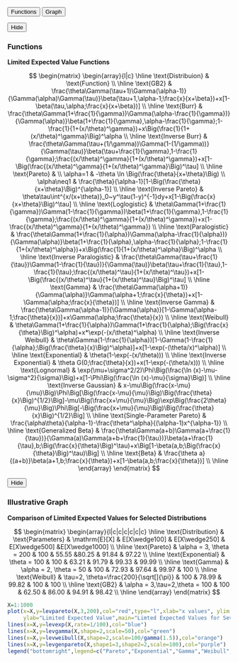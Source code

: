 <!-- ## Limited Expected Values -->


<div class="tab">
  <button class="tablinks" onclick="openTab(event, 'levA')">Functions</button>
  <button class="tablinks" onclick="openTab(event, 'levB')">Graph</button>
</div>


<div id="levA" class="tabcontent">
  <span onclick="this.parentElement.style.display='none'" class="topright"><button>Hide</button></span>
  <h3>Functions</h3>
  <p>

**Limited Expected Value Functions**

$$
\begin{matrix}
\begin{array}{l|c}
\hline
  \text{Distribuion} & \text{Function} \\
\hline
  \text{GB2} & 
  \frac{\theta\Gamma(\tau+1)\Gamma(\alpha-1)}{\Gamma(\alpha)\Gamma(\tau)}\beta(\tau+1,\alpha-1;\frac{x}{x+\beta})+x[1-\beta(\tau,\alpha;\frac{x}{x+\beta})] \\
\hline
  \text{Burr} & \frac{\theta\Gamma(1+\frac{1}{\gamma})\Gamma(\alpha-\frac{1}{\gamma})}{\Gamma(\alpha)}\beta(1+\frac{1}{\gamma},\alpha-\frac{1}{\gamma};1-\frac{1}{1+(x/\theta)^\gamma})+x\Big(\frac{1}{1+(x/\theta)^\gamma}\Big)^\alpha \\
\hline
  \text{Inverse Burr} & \frac{\theta\Gamma(\tau+(1/\gamma))\Gamma(1-(1/\gamma))}{\Gamma(\tau)}\beta(\tau+\frac{1}{\gamma},1-\frac{1}{\gamma};\frac{(x/\theta)^\gamma}{1+(x/\theta)^\gamma})+x[1-\Big(\frac{(x/\theta)^\gamma}{1+(x/\theta)^\gamma}\Big)^\tau] \\
\hline
  \text{Pareto} & \\
  \alpha=1 & -\theta \ln \Big(\frac{\theta}{x+\theta}\Big) \\
  \alpha\neq1 & \frac{\theta}{\alpha-1}[1-\Big(\frac{\theta}{x+\theta}\Big)^{\alpha-1}] \\
\hline
  \text{Inverse Pareto} & \theta\tau\int^{x/(x+\theta)}_0~y^\tau(1-y)^{-1}dy+x[1-\Big(\frac{x}{x+\theta}\Big)^\tau] \\
\hline
  \text{Loglogistic} & \theta\Gamma(1+\frac{1}{\gamma})\Gamma(1-\frac{1}{\gamma})\beta(1+\frac{1}{\gamma},1-\frac{1}{\gamma};\frac{(x/\theta)^\gamma}{1+(x/\theta)^\gamma})+x(1-\frac{(x/\theta)^\gamma}{1+(x/\theta)^\gamma})  \\
\hline
  \text{Paralogistic} & \frac{\theta\Gamma(1+\frac{1}{\alpha})\Gamma(\alpha-\frac{1}{\alpha})}{\Gamma(\alpha)}\beta(1+\frac{1}{\alpha},\alpha-\frac{1}{\alpha};1-\frac{1}{1+(x/\theta)^\alpha})+x\Big(\frac{1}{1+(x/\theta)^\alpha}\Big)^\alpha \\
\hline
  \text{Inverse Paralogistic} & \frac{\theta\Gamma(\tau+\frac{1}{\tau})\Gamma(1-\frac{1}{\tau})}{\Gamma(\tau)}\beta(\tau+\frac{1}{\tau},1-\frac{1}{\tau};\frac{(x/\theta)^\tau}{1+(x/\theta)^\tau})+x[1-\Big(\frac{(x/\theta)^\tau}{1+(x/\theta)^\tau}\Big)^\tau] \\
\hline
  \text{Gamma} & \frac{\theta\Gamma(\alpha+1)}{\Gamma(\alpha)}\Gamma(\alpha+1;\frac{x}{\theta})+x[1-\Gamma(\alpha;\frac{x}{\theta})] \\
\hline
  \text{Inverse Gamma} & \frac{\theta\Gamma(\alpha-1)}{\Gamma(\alpha)}[1-\Gamma(\alpha-1;\frac{\theta}{x})]+x\Gamma(\alpha;\frac{\theta}{x}) \\
\hline
  \text{Weibull} & \theta\Gamma(1+\frac{1}{\alpha})\Gamma(1+\frac{1}{\alpha};\Big(\frac{x}{\theta}\Big)^\alpha)+x*\exp(-(x/\theta)^\alpha) \\
\hline
  \text{Inverse Weibull} & \theta\Gamma(1-\frac{1}{\alpha})[1-\Gamma(1-\frac{1}{\alpha};\Big(\frac{\theta}{x}\Big)^\alpha)]+x[1-\exp(-(\theta/x)^\alpha)] \\
\hline
  \text{Exponential} & \theta(1-\exp(-(x/\theta))) \\
\hline
  \text{Inverse Exponential} & \theta G(0;\frac{\theta}{x})+x(1-\exp(-(\theta/x))) \\
\hline
  \text{Lognormal} & \exp(\mu+\sigma^2/2)\Phi\Big(\frac{\ln (x)-\mu-\sigma^2}{\sigma}\Big)+x[1-\Phi\Big(\frac{\ln (x)-\mu}{\sigma}\Big)] \\
\hline
  \text{Inverse Gaussian} & x-\mu\Big(\frac{x-\mu}{\mu}\Big)\Phi\Big[\Big(\frac{x-\mu}{\mu}\Big)\Big(\frac{\theta}{x}\Big)^{1/2}\Big]-\mu\Big(\frac{x+\mu}{\mu}\Big)\exp\Big(\frac{2\theta}{\mu}\Big)\Phi\Big[-\Big(\frac{x+\mu}{\mu}\Big)\Big(\frac{\theta}{x}\Big)^{1/2}\Big] \\
\hline
  \text{Single-Parameter Pareto} & \frac{\alpha\theta}{\alpha-1}-\frac{\theta^\alpha}{(\alpha-1)x^{\alpha-1}} \\
\hline
  \text{Generalized Beta} & \frac{\theta\Gamma(a+b)\Gamma(a+\frac{1}{\tau})}{\Gamma(a)\Gamma(a+b+\frac{1}{\tau})}\beta(a+\frac{1}{\tau},b;\Big(\frac{x}{\theta}\Big)^\tau)+x\Big[1-\beta(a,b;\Big(\frac{x}{\theta}\Big)^\tau)\Big] \\
\hline
  \text{Beta} & \frac{\theta a}{(a+b)}\beta(a+1,b;\frac{x}{\theta})+x[1-\beta(a,b;\frac{x}{\theta})] \\
\hline
\end{array}
\end{matrix}
$$

</div>


<div id="levB" class="tabcontent">
  <span onclick="this.parentElement.style.display='none'" class="topright"><button>Hide</button></span>

<h3>Illustrative Graph</h3>

**Comparison of Limited Expected Values for Selected Distributions**

$$
\begin{matrix}
\begin{array}{l|c|c|c|c|c|c}
\hline
  \text{Distribution} & \text{Parameters} & \mathrm{E}[X] & E[X\wedge100] & E[X\wedge250] & E[X\wedge500] &E[X\wedge1000] \\
\hline
  \text{Pareto} & \alpha = 3, \theta = 200 & 100 & 55.55 &80.25 & 91.84 & 97.22  \\ 
\hline
  \text{Exponential} & \theta = 100 & 100 & 63.21 & 91.79 & 99.33 & 99.99 \\
\hline
  \text{Gamma} & \alpha = 2, \theta = 50 & 100 & 72.93 & 97.64 & 99.97 & 100 \\
\hline
  \text{Weibull} & \tau=2, \theta=\frac{200}{\sqrt[]{\pi}} & 100 & 78.99 & 99.82 & 100 & 100 \\
\hline
  \text{GB2} & \alpha = 3,\tau=2,\theta = 100 & 100 & 62.50 & 86.00 & 94.91 & 98.42  \\
\hline
\end{array}
\end{matrix}
$$



```{r eval=TRUE,  echo=FALSE, warning = FALSE, message = FALSE}
X=1:1000
plot(x=X,y=levpareto(X,3,200),col="red",type="l",xlab="x values", ylim = c(0,100),
     ylab="Limited Expected Value",main="Limted Expected Values for Several Distributions")
lines(x=X,y=levexp(X,rate=1/100),col="blue")
lines(x=X,y=levgamma(X,shape=2,scale=50),col="green")
lines(x=X,y=levweibull(X,shape=2,scale=100/gamma(1.5)),col="orange")
lines(x=X,y=levgenpareto(X,shape1=3,shape2=2,scale=100),col="purple")
legend("bottomright",legend=c("Pareto","Exponential","Gamma","Weibull","GB2"),lty=c(1,1,1,1,1),col=c("red","blue","green","orange","purple"))
```

</div>


